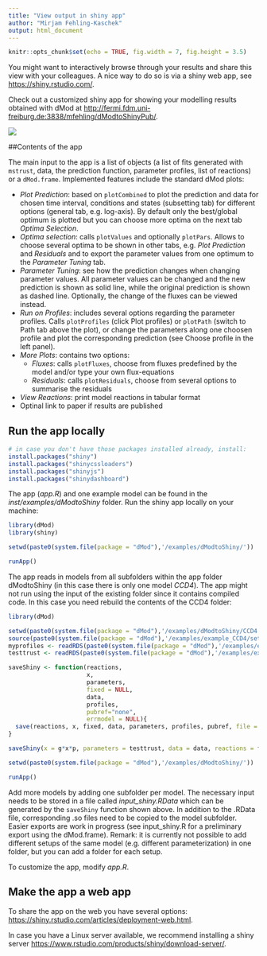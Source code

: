 ```yaml
---
title: "View output in shiny app"
author: "Mirjam Fehling-Kaschek"
output: html_document
---
```


```r
knitr::opts_chunk$set(echo = TRUE, fig.width = 7, fig.height = 3.5)
```

You might want to interactively browse through your results and share this view with your colleagues. A nice way to do so is via a shiny web app, see <https://shiny.rstudio.com/>.

Check out a customized shiny app for showing your modelling results obtained with dMod at   <http://fermi.fdm.uni-freiburg.de:3838/mfehling/dModtoShinyPub/>.

![](dmodtoshiny.png)


##Contents of the app

The main input to the app is a list of objects (a list of fits generated with `mstrust`, data, the prediction function, parameter profiles, list of reactions) or a `dMod.frame`. Implemented features include the standard dMod plots:

* *Plot Prediction*: based on `plotCombined` to plot the prediction and data for chosen time interval, conditions and states (subsetting tab) for different options (general tab, e.g. log-axis). By default only the best/global optimum is plotted but you can choose more optima on the next tab *Optima Selection*.
* *Optima selection*: calls `plotValues` and optionally `plotPars`. Allows to choose several optima to be shown in other tabs, e.g. *Plot Prediction* and *Residuals* and to export the parameter values from one optimum to the *Parameter Tuning* tab.
* *Parameter Tuning*: see how the prediction changes when changing parameter values. All parameter values can be changed and the new prediction is shown as solid line, while the original prediction is shown as dashed line. Optionally, the change of the fluxes can be viewed instead. 
* *Run on Profiles*: includes several options regarding the parameter profiles. Calls `plotProfiles` (click Plot profiles) or `plotPath` (switch to Path tab above the plot), or change the parameters along one choosen profile and plot the corresponding prediction (see Choose profile in the left panel).
* *More Plots*: contains two options:
    + *Fluxes*: calls `plotFluxes`, choose from fluxes predefined by the model and/or type your own flux-equations
    + *Residuals*: calls `plotResiduals`, choose from several options to summarise the residuals

* *View Reactions*: print model reactions in tabular format
* Optinal link to paper if results are published


## Run the app locally
```r
# in case you don't have those packages installed already, install:
install.packages("shiny")
install.packages("shinycssloaders")
install.packages("shinyjs")
install.packages("shinydashboard")
```

The app (*app.R*) and one example model can be found in the *inst/examples/dModtoShiny* folder. Run the shiny app locally on your machine:

```r
library(dMod)
library(shiny)

setwd(paste0(system.file(package = "dMod"),'/examples/dModtoShiny/'))

runApp()

```

The app reads in models from all subfolders within the app folder dModtoShiny (in this case there is only one model *CCD4*). The app might not run using the input of the existing folder since it contains compiled code. In this case you need rebuild the contents of the CCD4 folder:

```r
library(dMod)

setwd(paste0(system.file(package = "dMod"),'/examples/dModtoShiny/CCD4'))
source(paste0(system.file(package = "dMod"),'/examples/example_CCD4/setup.R'))
myprofiles <- readRDS(paste0(system.file(package = "dMod"),'/examples/example_CCD4/profiles.Rds'))
testtrust <- readRDS(paste0(system.file(package = "dMod"),'/examples/example_CCD4/mstrust_CCD4.Rds'))

saveShiny <- function(reactions, 
                      x, 
                      parameters, 
                      fixed = NULL, 
                      data, 
                      profiles, 
                      pubref="none", 
                      errmodel = NULL){
  save(reactions, x, fixed, data, parameters, profiles, pubref, file = "input_shiny.RData")
}

saveShiny(x = g*x*p, parameters = testtrust, data = data, reactions = f, profiles = myprofiles, pubref = "https://www.ncbi.nlm.nih.gov/pubmed/27811075")

setwd(paste0(system.file(package = "dMod"),'/examples/dModtoShiny/'))

runApp()

```

Add more models by adding one subfolder per model. The necessary input needs to be stored in a file called *input_shiny.RData* which can be generated by the `saveShiny` function shown above. In addition to the .RData file, corresponding .so files need to be copied to the model subfolder. Easier exports are work in progress (see input_shiny.R for a preliminary export using the dMod.frame). Remark: it is currently not possible to add different setups of the same model (e.g. different parameterization) in one folder, but you can add a folder for each setup.

To customize the app, modify *app.R*. 

## Make the app a web app

To share the app on the web you have several options: <https://shiny.rstudio.com/articles/deployment-web.html>.

In case you have a Linux server available, we recommend installing a shiny server <https://www.rstudio.com/products/shiny/download-server/>. 
